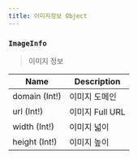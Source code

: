 ```yaml
---
title: 이미지정보 Object
---
```


### `ImageInfo`
> 이미지 정보

| Name | Description |
| -------- | -------- | 
| domain (Int!)  | 이미지 도메인    | 
| url (Int!)  | 이미지 Full URL | 
| width (Int!)  | 이미지 넓이  | 
| height (Int!)  | 이미지 높이  | 

